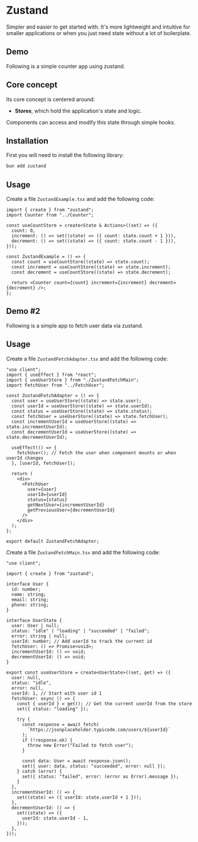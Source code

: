 
# Zustand
Simpler and easier to get started with. It's more lightweight and intuitive for smaller applications or when you just need state without a lot of boilerplate.

<div className="mt-4">
  <BadgeLink href="https://zustand-demo.pmnd.rs/" label="Docs" />
</div>

## Demo
Following is a simple counter app using zustand.
<ZustandExample />

## Core concept
Its core concept is centered around:

* **Stores**, which hold the application's state and logic.

Components can access and modify this state through simple hooks.

## Installation
First you will need to install the following library:

```sh
bun add zustand
```

## Usage
Create a file `ZustandExample.tsx` and add the following code:

```tsx showLineNumbers title="ZustandExample.tsx"
import { create } from "zustand";
import Counter from "../Counter";

const useCountStore = create<State & Actions>((set) => ({
  count: 0,
  increment: () => set((state) => ({ count: state.count + 1 })),
  decrement: () => set((state) => ({ count: state.count - 1 })),
}));

const ZustandExample = () => {
  const count = useCountStore((state) => state.count);
  const increment = useCountStore((state) => state.increment);
  const decrement = useCountStore((state) => state.decrement);

  return <Counter count={count} increment={increment} decrement={decrement} />;
};

```

## Demo #2
Following is a simple app to fetch user data via zustand.
<ZustandFetchAdapter />

## Usage

Create a file `ZustandFetchAdapter.tsx` and add the following code:

```tsx showLineNumbers title="ZustandFetchAdapter.tsx"
"use client";
import { useEffect } from "react";
import { useUserStore } from "./ZustandFetchMain";
import FetchUser from "../FetchUser";

const ZustandFetchAdapter = () => {
  const user = useUserStore((state) => state.user);
  const userId = useUserStore((state) => state.userId);
  const status = useUserStore((state) => state.status);
  const fetchUser = useUserStore((state) => state.fetchUser);
  const incrementUserId = useUserStore((state) => state.incrementUserId);
  const decrementUserId = useUserStore((state) => state.decrementUserId);

  useEffect(() => {
    fetchUser(); // Fetch the user when component mounts or when userId changes
  }, [userId, fetchUser]);

  return (
    <div>
      <FetchUser
        user={user}
        userId={userId}
        status={status}
        getNextUser={incrementUserId}
        getPreviousUser={decrementUserId}
      />
    </div>
  );
};

export default ZustandFetchAdapter;
```

Create a file `ZustandFetchMain.tsx` and add the following code:

```tsx showLineNumbers title="ZustandFetchMain.tsx"
"use client";

import { create } from "zustand";

interface User {
  id: number;
  name: string;
  email: string;
  phone: string;
}

interface UserState {
  user: User | null;
  status: "idle" | "loading" | "succeeded" | "failed";
  error: string | null;
  userId: number; // Add userId to track the current id
  fetchUser: () => Promise<void>;
  incrementUserId: () => void;
  decrementUserId: () => void;
}

export const useUserStore = create<UserState>((set, get) => ({
  user: null,
  status: "idle",
  error: null,
  userId: 1, // Start with user id 1
  fetchUser: async () => {
    const { userId } = get(); // Get the current userId from the store
    set({ status: "loading" });

    try {
      const response = await fetch(
        `https://jsonplaceholder.typicode.com/users/${userId}`
      );
      if (!response.ok) {
        throw new Error("Failed to fetch user");
      }

      const data: User = await response.json();
      set({ user: data, status: "succeeded", error: null });
    } catch (error) {
      set({ status: "failed", error: (error as Error).message });
    }
  },
  incrementUserId: () => {
    set((state) => ({ userId: state.userId + 1 }));
  },
  decrementUserId: () => {
    set((state) => ({
      userId: state.userId - 1,
    }));
  },
}));
```
